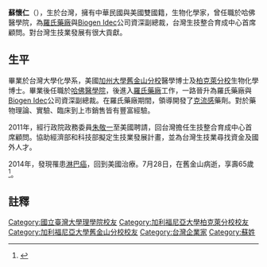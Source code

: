 '''蘇懷仁'''（{{bd|1949年||2014年|7月28日|catIdx=Su}}），生於台灣，擁有中華民國與美國雙國籍，生物化學家，曾任職於哈佛醫學院，為[[羅氏藥廠|羅氏藥廠]]與[[Biogen_Idec|Biogen Idec]]公司資深副總裁，台灣生技整合育成中心首席顧問。對台灣生技業發展有很大貢獻。

==生平==
畢業於台灣大學化學系，美國[[加州大學舊金山分校|加州大學舊金山分校]]醫學博士及[[柏克萊加州大學|柏克萊分校]]生物化學博士。畢業後任職於[[哈佛醫學院|哈佛醫學院]]，後進入[[羅氏藥廠|羅氏藥廠]]工作，一路晉升為羅氏藥廠與[[Biogen_Idec|Biogen Idec]]公司資深副總裁。在羅氏藥廠期間，領導開發了[[克流感|克流感]]藥劑。對於藥物理論、實驗、臨床到上市銷售皆有豐富經驗。

2011年，經行政院政務委員[[朱敬一|朱敬一]]至美國聘請，回台灣擔任生技整合育成中心首席顧問。協助經濟部和科技部擬定生技業發展計畫，並為台灣生技業尋找資金及國外人才。

2014年，發現罹患[[淋巴癌|淋巴癌]]，回到美國治療。7月28日，在舊金山病逝，享壽65歲<ref>{{cite news|title=生醫大老蘇懷仁癌逝 享壽65歲|url=http://news.ltn.com.tw/news/life/paper/800384|newspaper=自由時報|author=蔡穎|date=2014-07-31|accessdate=2014-07-31|archive-date=2018-12-05|archive-url=https://web.archive.org/web/20181205174430/http://news.ltn.com.tw/news/life/paper/800384|dead-url=no}}</ref>。

==註釋==
{{reflist}}

{{DEFAULTSORT: Su}}
[[Category:國立臺灣大學理學院校友|Category:國立臺灣大學理學院校友]]
[[Category:加利福尼亞大學柏克萊分校校友|Category:加利福尼亞大學柏克萊分校校友]]
[[Category:加利福尼亞大學舊金山分校校友|Category:加利福尼亞大學舊金山分校校友]]
[[Category:台灣企業家|Category:台灣企業家]]
[[Category:蘇姓|Category:蘇姓]]